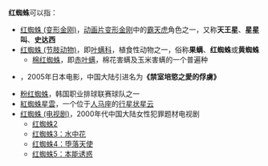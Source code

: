 '''红蜘蛛'''可以指：
*[[红蜘蛛_(变形金刚)|红蜘蛛 (变形金刚)]]，[[动画片|动画片]][[变形金刚|变形金刚]]中的[[霸天虎|霸天虎]]角色之一，又称'''天王星'''、'''星星叫'''、'''史达西'''
*[[红蜘蛛_(节肢动物)|红蜘蛛 (节肢动物)]]，即[[叶螨科|叶螨科]]，植食性动物之一，俗称'''果螨'''、'''红蜘蛛'''或'''黄蜘蛛'''
**[[棉红蜘蛛|棉红蜘蛛]]，即[[赤叶螨|赤叶螨]]，棉花害螨及玉米害螨的一个普遍种
*{{link-ja|紅蜘蛛女|紅蜘蛛女}}，2005年日本电影，中国大陆引进名为'''《禁室培慾之愛的俘虜》'''
*[[粉红蜘蛛|粉红蜘蛛]]，韩国职业排球联赛球队之一
*[[紅蜘蛛星雲|紅蜘蛛星雲]]，一个位于[[人马座|人马座]]的[[行星状星云|行星状星云]]
*[[红蜘蛛_(电视剧)|红蜘蛛 (电视剧)]]，2000年代中国大陆女性犯罪题材电视剧
**[[红蜘蛛2|红蜘蛛2]]
**[[红蜘蛛3：水中花|红蜘蛛3：水中花]]
**[[红蜘蛛4：堕落天使|红蜘蛛4：堕落天使]]
**[[红蜘蛛5：本能诱惑|红蜘蛛5：本能诱惑]]

{{Disambig|Cat=三字消歧义}}